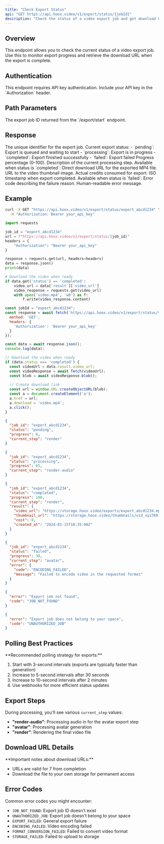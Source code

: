 ```yaml
---
title: "Check Export Status"
api: "GET https://api.hoox.video/v1/export/status/{jobId}"
description: "Check the status of a video export job and get download URL"
---
```


## Overview

This endpoint allows you to check the current status of a video export job. Use this to monitor export progress and retrieve the download URL when the export is complete.

## Authentication

<Info>
This endpoint requires API key authentication. Include your API key in the `Authorization` header.
</Info>

## Path Parameters

<ParamField path="jobId" type="string" required>
  The export job ID returned from the `/export/start` endpoint.
</ParamField>

## Response

<ResponseField name="job_id" type="string">
  The unique identifier for the export job.
</ResponseField>

<ResponseField name="status" type="string">
  Current export status:
  - `pending`: Export is queued and waiting to start
  - `processing`: Export is in progress
  - `completed`: Export finished successfully
  - `failed`: Export failed
</ResponseField>

<ResponseField name="progress" type="number">
  Progress percentage (0-100).
</ResponseField>

<ResponseField name="current_step" type="string">
  Description of the current processing step.
</ResponseField>

<ResponseField name="result" type="object">
  Available when status is `completed`:
  <Expandable title="properties">
    <ResponseField name="video_url" type="string">
      Direct download URL for the exported MP4 file.
    </ResponseField>
    <ResponseField name="thumbnail_url" type="string">
      URL to the video thumbnail image.
    </ResponseField>
    <ResponseField name="cost" type="number">
      Actual credits consumed for export.
    </ResponseField>
    <ResponseField name="created_at" type="string">
      ISO timestamp when export completed.
    </ResponseField>
  </Expandable>
</ResponseField>

<ResponseField name="error" type="object">
  Available when status is `failed`:
  <Expandable title="properties">
    <ResponseField name="code" type="string">
      Error code describing the failure reason.
    </ResponseField>
    <ResponseField name="message" type="string">
      Human-readable error message.
    </ResponseField>
  </Expandable>
</ResponseField>

## Example

<RequestExample>

```bash cURL
curl -X GET "https://api.hoox.video/v1/export/status/export_abcd1234" \
  -H "Authorization: Bearer your_api_key"
```

```python Python
import requests

job_id = "export_abcd1234"
url = f"https://api.hoox.video/v1/export/status/{job_id}"
headers = {
    "Authorization": "Bearer your_api_key"
}

response = requests.get(url, headers=headers)
data = response.json()
print(data)

# Download the video when ready
if data.get('status') == 'completed':
    video_url = data['result']['video_url']
    video_response = requests.get(video_url)
    with open('video.mp4', 'wb') as f:
        f.write(video_response.content)
```

```javascript JavaScript
const jobId = "export_abcd1234";
const response = await fetch(`https://api.hoox.video/v1/export/status/${jobId}`, {
  method: 'GET',
  headers: {
    'Authorization': 'Bearer your_api_key'
  }
});

const data = await response.json();
console.log(data);

// Download the video when ready
if (data.status === 'completed') {
  const videoUrl = data.result.video_url;
  const videoResponse = await fetch(videoUrl);
  const blob = await videoResponse.blob();
  
  // Create download link
  const url = window.URL.createObjectURL(blob);
  const a = document.createElement('a');
  a.href = url;
  a.download = 'video.mp4';
  a.click();
}
```

</RequestExample>

<ResponseExample>

```json Pending
{
  "job_id": "export_abcd1234",
  "status": "pending",
  "progress": 0,
  "current_step": "render"
}
```

```json Processing
{
  "job_id": "export_abcd1234",
  "status": "processing",
  "progress": 65,
  "current_step": "render-audio"
}
```

```json Completed
{
  "job_id": "export_abcd1234",
  "status": "completed",
  "progress": 100,
  "current_step": "render",
  "result": {
    "video_url": "https://storage.hoox.video/exports/export_abcd1234.mp4",
    "thumbnail_url": "https://storage.hoox.video/thumbnails/vid_xyz789.jpg",
    "cost": 0,
    "created_at": "2024-01-15T10:35:00Z"
  }
}
```

```json Failed
{
  "job_id": "export_abcd1234",
  "status": "failed",
  "progress": 30,
  "current_step": "avatar",
  "error": {
    "code": "ENCODING_FAILED",
    "message": "Failed to encode video in the requested format"
  }
}
```

```json Error 404 - Job Not Found
{
  "error": "Export job not found",
  "code": "JOB_NOT_FOUND"
}
```

```json Error 403 - Unauthorized Job
{
  "error": "Export job does not belong to your space",
  "code": "UNAUTHORIZED_JOB"
}
```

</ResponseExample>

## Polling Best Practices

<Tip>
**Recommended polling strategy for exports:**

1. Start with 3-second intervals (exports are typically faster than generation)
2. Increase to 5-second intervals after 30 seconds
3. Increase to 10-second intervals after 2 minutes
4. Use webhooks for more efficient status updates
</Tip>

## Export Steps

During processing, you'll see various `current_step` values:

- **"render-audio"**: Processing audio in for the avatar export step
- **"avatar"**: Processing avatar generation
- **"render"**: Rendering the final video file

## Download URL Details

<Warning>
**Important notes about download URLs:**

- URLs are valid for 7  from completion
- Download the file to your own storage for permanent access
</Warning>

## Error Codes

Common error codes you might encounter:

- `JOB_NOT_FOUND`: Export job ID doesn't exist
- `UNAUTHORIZED_JOB`: Export job doesn't belong to your space
- `EXPORT_FAILED`: General export failure
- `ENCODING_FAILED`: Video encoding failed
- `FORMAT_CONVERSION_FAILED`: Failed to convert video format
- `STORAGE_FAILED`: Failed to upload to storage
